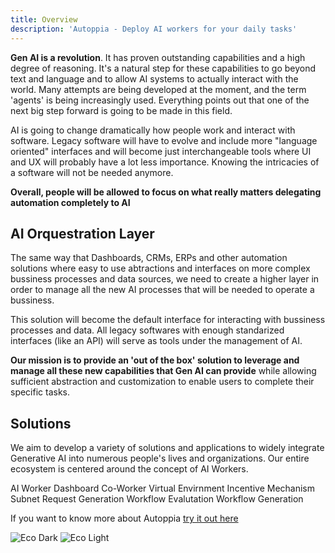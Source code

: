 ```yaml
---
title: Overview
description: 'Autoppia - Deploy AI workers for your daily tasks'
---
```


**Gen AI is a revolution**. It has proven outstanding capabilities and a high degree of reasoning. It's a natural step for these capabilities to go beyond text and language and to allow AI systems to actually interact with the world. Many attempts are being developed at the moment, and the term 'agents' is being increasingly used. Everything points out that one of the next big step forward is going to be made in this field.

AI is going to change dramatically how people work and interact with software. Legacy software will have to evolve and include more "language oriented" interfaces and will become just interchangeable tools where UI and UX will probably have a lot less importance.  Knowing the intricacies of a software will not be needed anymore. 

<Tip>**Overall, people will be allowed to focus on what really matters delegating automation completely to AI**</Tip>


## AI Orquestration Layer

The same way that Dashboards, CRMs, ERPs and other automation solutions where easy to use abtractions and interfaces on more complex bussiness processes and data sources, we need to create a higher layer in order to manage all the new AI processes that will be needed to operate a bussiness. 

This solution will become the default interface for interacting with bussiness processes and data. All legacy softwares with enough standarized interfaces (like an API) will serve as tools under the management of AI. 

**Our mission is to provide an 'out of the box' solution to leverage and manage all these new capabilities that Gen AI can provide** while allowing sufficient abstraction and customization to enable users to complete their specific tasks. 

## Solutions

We aim to develop a variety of solutions and applications to widely integrate Generative AI into numerous people's lives and organizations. Our entire ecosystem is centered around the concept of AI Workers.


<CardGroup cols={3}>
  <Card icon="head-side-gear" href="/products/ai-worker">
    AI Worker
  </Card>
   <Card icon="chart-pie" href="/products/autoppia-dashboard">
    Dashboard
  </Card>
   <Card icon="hand-holding-hand" type="duotone, solid" href="/products/coworker-extension">
    Co-Worker
  </Card>
   <Card icon="cloud" href="/products/virtual-environment">
    Virtual Envirnment
  </Card>

  <Card icon="head-side-gear" href="/browser-assistance-subnet/incentive-mechanism">
    Incentive Mechanism
  </Card>
   <Card icon="chart-pie" href="/browser-assistance-subnet/overview">
    Subnet
  </Card>
   <Card icon="hand-holding-hand" type="duotone, solid" href="/browser-assistance-subnet/request-generation">
    Request Generation
  </Card>
   <Card icon="cloud" href="/browser-assistance-subnet/workflow-evaluation">
    Workflow Evalutation
  </Card>
  <Card icon="cloud" href="/browser-assistance-subnet/workflow-generation">
    Workflow Generation
  </Card>

</CardGroup>



<Note>If you want to know more about Autoppia [try it out here](https://www.autoppia.com)</Note>

<Frame><img
  className="hidden dark:block"
  src="/images/ecosystem.jpeg"
  alt="Eco Dark"
/></Frame>

<Frame><img
  className="block dark:hidden"
  src="/images/ecosystem.jpeg"
  alt="Eco Light"
/></Frame>

